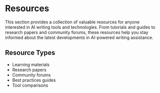 # Resources

This section provides a collection of valuable resources for anyone interested in AI writing tools and technologies. From tutorials and guides to research papers and community forums, these resources help you stay informed about the latest developments in AI-powered writing assistance.

## Resource Types

- Learning materials
- Research papers
- Community forums
- Best practices guides
- Tool comparisons
